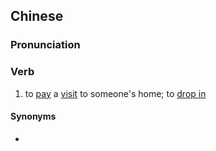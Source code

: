 {{also|串门}}
==Chinese==
{{zh-forms|s=串门}}

===Pronunciation===
{{zh-pron
|m=chuànmén
|mn=chhoàn-mn̂g
|cat=v
}}

===Verb===
{{zh-verb}}

# {{lb|zh|colloquial}} to [[pay]] a [[visit]] to someone's home; to [[drop in]]

====Synonyms====
* {{zh-l|串門兒}}
